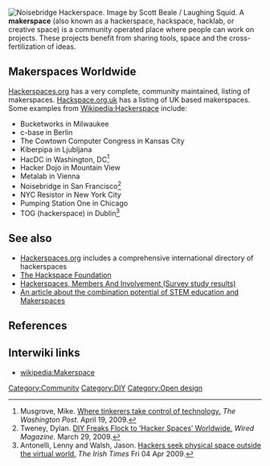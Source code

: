 [[Image:Noisebridge.jpg|frame|right|Noisebridge Hackerspace. Image by [http://www.laughingsquid.com Scott Beale / Laughing Squid].]]
A '''makerspace''' (also known as a hackerspace, hackspace, hacklab, or creative space) is a community operated place where people can work on projects.  These projects benefit from sharing tools, space and the cross-fertilization of ideas.  

== Makerspaces Worldwide==
[http://hackerspaces.org/wiki/List_of_Hacker_Spaces Hackerspaces.org] has a very complete, community maintained, listing of makerspaces.  [http://hackspace.org.uk/ Hackspace.org.uk] has a listing of UK based makerspaces.  Some examples from [[Wikipedia:Hackerspace]] include:

* Bucketworks{{w|Bucketworks}} in Milwaukee
* c-base{{w|c-base}} in Berlin
* The Cowtown Computer Congress{{w|The Cowtown Computer Congress}} in Kansas City
* Kiberpipa{{w|Kiberpipa}} in Ljubljana
* HacDC{{w|HacDC}} in Washington, DC<ref>Musgrove, Mike. [http://www.washingtonpost.com/wp-dyn/content/article/2009/04/18/AR2009041800112.html?wpisrc=newsletter&wpisrc=newsletter Where tinkerers take control of technology.] ''The Washington Post.'' April 19, 2009.</ref>
* Hacker Dojo{{w|Hacker Dojo}} in Mountain View
* Metalab{{w|Metalab}} in Vienna
* Noisebridge{{w|Noisebridge}} in San Francisco<ref>Tweney, Dylan. [http://www.wired.com/gadgetlab/2009/03/hackerspaces/ DIY Freaks Flock to ‘Hacker Spaces’ Worldwide.] ''Wired Magazine.'' March 29, 2009.</ref>
* NYC Resistor{{w|NYC Resistor}} in New York City
* Pumping Station One{{w|Pumping Station One}} in Chicago
* TOG (hackerspace){{w|TOG (hackerspace)}} in Dublin<ref>Antonelli, Lenny and Walsh, Jason.  [http://www.irishtimes.com/newspaper/finance/2009/0410/1224244348482.html Hackers seek physical space outside the virtual world.] ''The Irish Times'' Fri 04 Apr 2009.</ref>



==See also==

* [http://hackerspaces.org/ Hackerspaces.org] includes a comprehensive international directory of hackerspaces
* [http://www.hackspace.org.uk/ The Hackspace Foundation]
* [http://extreme.ajatukseni.net/2010/07/19/hackerspaces-members-and-involvement-survey-study/ Hackerspaces, Members And Involvement (Survey study results)]
* [http://mindshift.kqed.org/2010/10/innovation-education-and-makers/ An article about the combination potential of STEM education and Makerspaces]

==References==
<small><references/></small>

== Interwiki links ==

* [[wikipedia:Makerspace]]

[[Category:Community]]
[[Category:DIY]]
[[Category:Open design]]